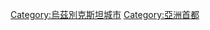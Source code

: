 {{catmore|塔什干}}
{{DEFAULTSORT:Tashkent}}
{{Commonscat|Tashkent}}

[[Category:烏茲別克斯坦城市|Category:烏茲別克斯坦城市]]
[[Category:亞洲首都|Category:亞洲首都]]